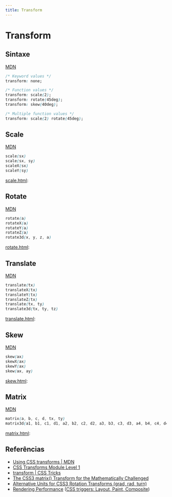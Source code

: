 ```yaml
---
title: Transform
---
```



# Transform

## Sintaxe

[MDN](https://developer.mozilla.org/en-US/docs/Web/CSS/transform)

```css
/* Keyword values */
transform: none;

/* Function values */
transform: scale(2);
transform: rotate(45deg);
transform: skew(40deg);

/* Multiple function values */
transform: scale(2) rotate(45deg);
```

## Scale

[MDN](https://developer.mozilla.org/en-US/docs/Web/CSS/transform-function/scale)

```css
scale(sx)
scale(sx, sy)
scaleX(sx)
scaleY(sy)
```

[scale.html](/lm/codes/css/transform/scale.html):

<HtmlPreview src="/codes/css/transform/scale.html" />

## Rotate

[MDN](https://developer.mozilla.org/en-US/docs/Web/CSS/transform-function/rotate)

```css
rotate(a)
rotateX(a)
rotateY(a)
rotateZ(a)
rotate3d(x, y, z, a)
```

[rotate.html](/lm/codes/css/transform/rotate.html):

<HtmlPreview src="/codes/css/transform/rotate.html" />

## Translate

[MDN](https://developer.mozilla.org/en-US/docs/Web/CSS/transform-function/translate)

```css
translate(tx)
translateX(tx)
translateY(tx)
translateZ(tx)
translate(tx, ty)
translate3d(tx, ty, tz)
```

[translate.html](/lm/codes/css/transform/translate.html):

<HtmlPreview src="/codes/css/transform/translate.html" />

## Skew

[MDN](https://developer.mozilla.org/en-US/docs/Web/CSS/transform-function/skew)

```css
skew(ax)
skewX(ax)
skewY(ax)
skew(ax, ay)
```

[skew.html](/lm/codes/css/transform/skew.html):

<HtmlPreview src="/codes/css/transform/skew.html" />

## Matrix

[MDN](https://developer.mozilla.org/en-US/docs/Web/CSS/transform-function/matrix)

```css
matrix(a, b, c, d, tx, ty)
matrix3d(a1, b1, c1, d1, a2, b2, c2, d2, a3, b3, c3, d3, a4, b4, c4, d4)
```

[matrix.html](/lm/codes/css/transform/matrix.html):

<HtmlPreview src="/codes/css/transform/matrix.html" />

## Referências

- [Using CSS transforms \| MDN](https://developer.mozilla.org/en-US/docs/Web/CSS/CSS_Transforms/Using_CSS_transforms)
- [CSS Transforms Module Level 1](https://www.w3.org/TR/css-transforms-1/#funcdef-rotate3d)
- [transform \| CSS Tricks](https://css-tricks.com/almanac/properties/t/transform/)
- [The CSS3 matrix() Transform for the Mathematically Challenged](http://www.useragentman.com/blog/2011/01/07/css3-matrix-transform-for-the-mathematically-challenged/)
- [Alternative Units for CSS3 Rotation Transforms (grad, rad, turn)](https://www.impressivewebs.com/alternative-units-css3-rotate-transforms/)
- [Rendering Performance](https://developers.google.com/web/fundamentals/performance/rendering/) ([CSS triggers: Layout, Paint, Composite](https://csstriggers.com))
